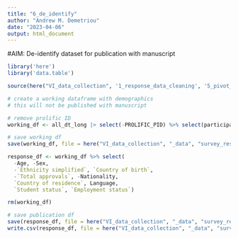 ```yaml
---
title: "6_de_identify"
author: "Andrew M. Demetriou"
date: "2023-04-06"
output: html_document
---
```


#AIM: De-identify dataset for publication with manuscript

```r
library('here')
library('data.table')

source(here("VI_data_collection", '1_response_data_cleaning', '5_pivot_long_1.1.R'))
```

```r
# create a working dataframe with demographics
# this will not be published with manuscript

# remove prolific ID
working_df <- all_dt_long |> select(-PROLIFIC_PID) %>% select(participant_ID, everything())

# save working df
save(working_df, file = here("VI_data_collection", "_data", "survey_response_data", "working_df.RDS"))
```

```r
response_df <- working_df %>% select(
  -Age, -Sex, 
  -`Ethnicity simplified`, `Country of birth`, 
  -`Total approvals`, -Nationality, 
  `Country of residence`, Language, 
  `Student status`, `Employment status`)

rm(working_df)
```

```r
# save publication df
save(response_df, file = here("VI_data_collection", "_data", "survey_response_data", "response_df.RDS"))
write.csv(response_df, file = here("VI_data_collection", "_data", "survey_response_data", "response_df.csv"))
```

